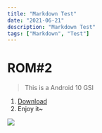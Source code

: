 ```yaml
---
title: "Markdown Test"
date: "2021-06-21"
description: "Markdown Test"
tags: ["Markdown", "Test"]
---
```



# ROM#2

> This is a Android 10 GSI

1. [Download](https://github.com/phhusson/treble_experimentations/releases/download/v219/system-quack-arm64-ab-gapps.img.xz)
2. Enjoy it~

![](https://upload.wikimedia.org/wikipedia/commons/thumb/6/64/Android_logo_2019_%28stacked%29.svg/150px-Android_logo_2019_%28stacked%29.svg.png)
